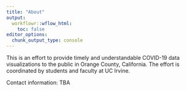 ```yaml
---
title: "About"
output:
  workflowr::wflow_html:
    toc: false
editor_options:
  chunk_output_type: console
---
```


This is an effort to provide timely and understandable COVID-19 data visualizations to the public in Orange County, California. The effort is coordinated by students and faculty at UC Irvine. 

Contact information: TBA

<!-- ## Methods -->

<!-- ### Moving Averages -->
<!-- Our figures present 7 day moving averages. This means that, for cases on July 7th, we report the average number of cases per million people during the period July 1st to July 7th. On July 8th, we report the average number of cases per million people during the period July 2nd to July 8th. We use moving averages as opposed to raw data (such as the actual number of cases per million people on July 7th) because cases can increase or decrease dramatically on a particular day, making it difficult to see long term trends that are of public interest. Moving averages help highlight these trends more clearly. -->

<!-- ### Cases/Deaths/Hospitalizations per Million People -->
<!-- In order to calculate, for example, cases per million people, we take the number of cases reported in a county for a day, divide by the 2019 census population for that county and then multiply by 1 million. We do this because different counties have very different population sizes (Los Angeles County has approximately 10 million while Orange County has approximately 3 million) and we want to provide numbers which are comparable across counties.  -->

<!-- ### Testing Data -->
<!-- The number of Covid-19 tests performed in a day is not available at a county level from the California state government at this time. This makes it somewhat difficult to compare cases across counties, because we do not know for sure that counties have the same testing capacity.  -->
